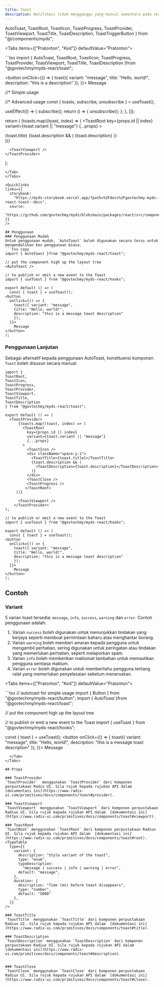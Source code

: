 ```yaml
---
title: Toast
description: Notifikasi tidak mengganggu yang muncul sementara pada skrin untuk memberikan maklum balas atau memaklumkan pengguna tentang sesuatu peristiwa.
---
```


  AutoToast, ToastRoot, ToastIcon, ToastProgress, ToastProvider, ToastViewport, ToastTitle, ToastDescription, ToastTriggerButton
} from "@/components/myds";

<Tabs items={["Pratonton", "Kod"]} defaultValue="Pratonton">
  <Tab value="Pratonton">
  <div className="flex justify-center">
    <ToastTriggerButton toastVariant="message" text="Message variant"/>
  </div>
  </Tab>
  <Tab value="Kod">
  ```tsx 
  import { AutoToast, 
ToastRoot, 
ToastIcon, 
ToastProgress, 
ToastProvider, 
ToastViewport, 
ToastTitle, 
ToastDescription 
}from "@govtechmy/myds-react/toast";
 
  <button
   onClick={() => {
     toast({ variant: "message", 
     title: "Hello, world!", 
     description: "this is a description" 
     });
   }}>
     Message
  </button>
 
  //* Simple usage
  <AutoToast />
 
  //* Advanced usage
  const { toasts, subscribe, unsubscribe } = useToast();
 
  useEffect(() => {
    subscribe();
    return () => {
      unsubscribe();
    };
  }, []);
 
  return (
    <ToastProvider>
      {toasts.map((toast, index) => (
        <ToastRoot
          key={props.id || index}
          variant={toast.variant || "message"}
          {...props}
        >
          <ToastIcon />
          <div className="space-y-1">
            <ToastTitle>{toast.title}</ToastTitle>
            {toast.description && (
              <ToastDescription>{toast.description}</ToastDescription>
            )}
          </div>
          <ToastClose />
          <ToastProgress />
         </ToastRoot>
     ))}
 
      <ToastViewport />
    </ToastProvider>
  );
  ```
  </Tab>
</Tabs>

<Quicklinks
  links={{
    storybook:
      "https://myds-storybook.vercel.app/?path=%2Fdocs%2Fgovtechmy-myds-react-toast--docs",
    source:
      "https://github.com/govtechmy/myds/blob/main/packages/react/src/components/toast.tsx",
  }}
/>

## Penggunaan
### Penggunaan Mudah
Untuk penggunaan mudah, `AutoToast` boleh digunakan secara terus untuk mengendalikan kes penggunaan biasa.
```tsx copy
import { AutoToast }from "@govtechmy/myds-react/toast";

// put the component high up the layout tree
<AutoToast />
```

```tsx copy
// to publish or emit a new event to the Toast 
import { useToast } from "@govtechmy/myds-react/hooks";

export default () => (
  const { toast } = useToast();
<button
  onClick={() => {
    toast({ variant: "message", 
    title: "Hello, world!", 
    description: "this is a message toast description" 
    });
  }}>
    Message
</button>
);
```

### Penggunaan Lanjutan
Sebagai alternatif kepada penggunaan AutoToast, konstituensi komponen `Toast` boleh disusun secara manual.
```tsx copy
import {
ToastRoot, 
ToastIcon, 
ToastProgress, 
ToastProvider, 
ToastViewport, 
ToastTitle, 
ToastDescription 
} from "@govtechmy/myds-react/toast";

export default () => (
  <ToastProvider>
      {toasts.map((toast, index) => (
        <ToastRoot
          key={props.id || index}
          variant={toast.variant || "message"}
          {...props}
        >
          <ToastIcon />
          <div className="space-y-1">
            <ToastTitle>{toast.title}</ToastTitle>
            {toast.description && (
              <ToastDescription>{toast.description}</ToastDescription>
            )}
          </div>
          <ToastClose />
          <ToastProgress />
         </ToastRoot>
     ))}
 
      <ToastViewport />
    </ToastProvider>
);
```

```tsx copy
// to publish or emit a new event to the Toast 
import { useToast } from "@govtechmy/myds-react/hooks";

export default () => (
  const { toast } = useToast();
<button
  onClick={() => {
    toast({ variant: "message", 
    title: "Hello, world!", 
    description: "this is a message toast description" 
    });
  }}>
    Message
</button>
);
```

## Contoh

### Variant
5 varian toast tersedia: `message`, `info`, `success`, `warning` dan `error`. Contoh penggunaan adalah:

1. Varian `success` boleh digunakan untuk menunjukkan tindakan yang berjaya seperti membuat permintaan baharu atau menghantar borang.
2. Varian `warning` boleh memberi amaran kepada pengguna untuk mengambil perhatian, sering digunakan untuk peringatan atau tindakan yang memerlukan perhatian, seperti melaporkan spam.
3. Varian `info` boleh memberikan maklumat tambahan untuk memastikan pengguna sentiasa maklum.
4. Varian `error` boleh digunakan untuk memberitahu pengguna tentang ralat yang memerlukan penyelesaian sebelum meneruskan.

<Tabs items={["Pratonton", "Kod"]} defaultValue="Pratonton">
  <Tab value="Pratonton">
  <div className="space-y-2">
  <div className="flex justify-center items-center h-fit gap-1">
      <ToastTriggerButton toastVariant="message" text="Message" variant="default-outline"/>
      <ToastTriggerButton toastVariant="success" text="Success" variant="default-outline"/>
      <ToastTriggerButton toastVariant="info" text="Info" variant="default-outline"/>
      <ToastTriggerButton toastVariant="warning" text="Warning" variant="default-outline"/>
      <ToastTriggerButton toastVariant="error" text="Error" variant="default-outline"/>
  </div>
  </div>
  </Tab>
  <Tab value="Kod">
  ```tsx 
// autotoast for simple usage
import { Button } from "@govtechmy/myds-react/button";
import { AutoToast }from "@govtechmy/myds-react/toast";

// put the component high up the layout tree
<AutoToast />

// to publish or emit a new event to the Toast 
import { useToast } from "@govtechmy/myds-react/hooks";

const { toast } = useToast();
<button
  onClick={() => {
    toast({ variant: "message", 
    title: "Hello, world!", 
    description: "this is a message toast description" 
    });
  }}>
    Message
</button>

```
  </Tab>
</Tabs>

## Props

### ToastProvider
`ToastProvider`  menggunakan `ToastProvider` dari komponen perpustakaan Radix UI. Sila rujuk kepada rujukan API dalam [documentasi ini](https://www.radix-ui.com/primitives/docs/components/toast#provider).

### ToastViewport
`ToastViewport` menggunakan `ToastViewport` dari komponen perpustakaan Radiux UI. Sila rujuk kepada rujukan API dalam  [dokumentasi ini](https://www.radix-ui.com/primitives/docs/components/toast#viewport).

### ToastRoot
`ToastRoot` menggunakan `ToastRoot` dari komponen perpustakaan Radiux UI. Sila rujuk kepada rujukan API dalam  [dokumentasi ini](https://www.radix-ui.com/primitives/docs/components/toast#root).
<TypeTable
  type={{
    variant: {
      description: "Style variant of the toast",
      type: "enum",
      typeDescription:
        "message | success | info | warning | error",
      default: "message",
    },
    duration: {
      description: "Time (ms) before toast disappears",
      type: "number",
      default: "5000"
    },
  }}
/>

### ToastTitle
`ToastTitle` menggunakan `ToastTitle` dari komponen perpustakaan Radiux UI. Sila rujuk kepada rujukan API dalam  [dokumentasi ini](https://www.radix-ui.com/primitives/docs/components/toast#title).

### ToastDescription
`ToastDescription` menggunakan `ToastDescription` dari komponen perpustakaan Radiux UI. Sila rujuk kepada rujukan API dalam  [dokumentasi ini](https://www.radix-ui.com/primitives/docs/components/toast#description).


### ToastClose
`ToastClose` menggunakan `ToastClose` dari komponen perpustakaan Radiux UI. Sila rujuk kepada rujukan API dalam  [dokumentasi ini](https://www.radix-ui.com/primitives/docs/components/toast#close).



